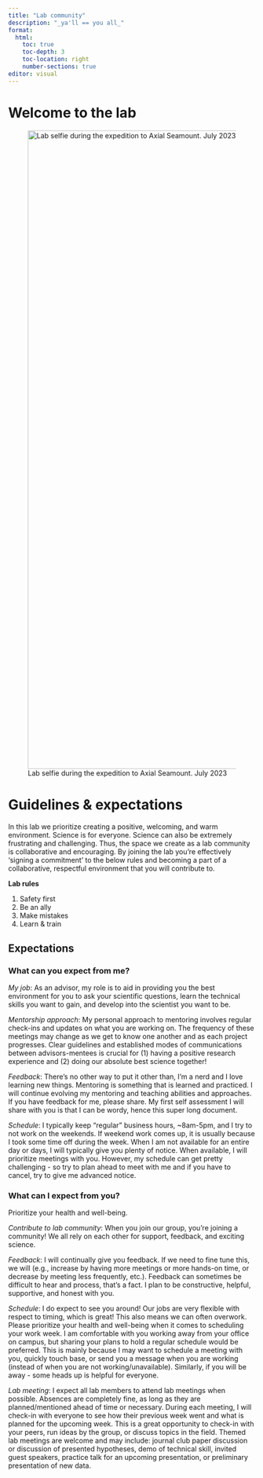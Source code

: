 ```yaml
---
title: "Lab community"
description: "_ya'll == you all_"
format: 
  html:
    toc: true
    toc-depth: 3
    toc-location: right
    number-sections: true
editor: visual
---
```


# Welcome to the lab

![Lab selfie during the expedition to Axial Seamount. July 2023](images/labselfie-axial.jpg){fig-align="right" width="1300"}

# Guidelines & expectations

In this lab we prioritize creating a positive, welcoming, and warm environment. Science is for everyone. Science can also be extremely frustrating and challenging. Thus, the space we create as a lab community is collaborative and encouraging. By joining the lab you're effectively 'signing a commitment' to the below rules and becoming a part of a collaborative, respectful environment that you will contribute to.

**Lab rules**

(1) Safety first
(2) Be an ally
(3) Make mistakes
(4) Learn & train

## Expectations

### What can you expect from me?

*My job*: As an advisor, my role is to aid in providing you the best environment for you to ask your scientific questions, learn the technical skills you want to gain, and develop into the scientist you want to be.

*Mentorship approach*: My personal approach to mentoring involves regular check-ins and updates on what you are working on. The frequency of these meetings may change as we get to know one another and as each project progresses. Clear guidelines and established modes of communications between advisors-mentees is crucial for (1) having a positive research experience and (2) doing our absolute best science together!

*Feedback*: There's no other way to put it other than, I'm a nerd and I love learning new things. Mentoring is something that is learned and practiced. I will continue evolving my mentoring and teaching abilities and approaches. If you have feedback for me, please share. My first self assessment I will share with you is that I can be wordy, hence this super long document.

*Schedule*: I typically keep "regular" business hours, \~8am-5pm, and I try to not work on the weekends. If weekend work comes up, it is usually because I took some time off during the week. When I am not available for an entire day or days, I will typically give you plenty of notice. When available, I will prioritize meetings with you. However, my schedule can get pretty challenging - so try to plan ahead to meet with me and if you have to cancel, try to give me advanced notice.

### What can I expect from you?

Prioritize your health and well-being.

*Contribute to lab community*: When you join our group, you're joining a community! We all rely on each other for support, feedback, and exciting science.

*Feedback*: I will continually give you feedback. If we need to fine tune this, we will (e.g., increase by having more meetings or more hands-on time, or decrease by meeting less frequently, etc.). Feedback can sometimes be difficult to hear and process, that's a fact. I plan to be constructive, helpful, supportive, and honest with you.

*Schedule*: I do expect to see you around! Our jobs are very flexible with respect to timing, which is great! This also means we can often overwork. Please prioritize your health and well-being when it comes to scheduling your work week. I am comfortable with you working away from your office on campus, but sharing your plans to hold a regular schedule would be preferred. This is mainly because I may want to schedule a meeting with you, quickly touch base, or send you a message when you are working (instead of when you are not working/unavailable). Similarly, if you will be away - some heads up is helpful for everyone.

*Lab meeting*: I expect all lab members to attend lab meetings when possible. Absences are completely fine, as long as they are planned/mentioned ahead of time or necessary. During each meeting, I will check-in with everyone to see how their previous week went and what is planned for the upcoming week. This is a great opportunity to check-in with your peers, run ideas by the group, or discuss topics in the field. Themed lab meetings are welcome and may include: journal club paper discussion or discussion of presented hypotheses, demo of technical skill, invited guest speakers, practice talk for an upcoming presentation, or preliminary presentation of new data.
